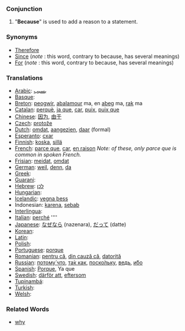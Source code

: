 ===Conjunction===
#"'''Because'''" is used to add a reason to a statement.

===Synonyms===
* [[Therefore]]
* [[Since]] (''note'' : this word, contrary to because, has several meanings) 
* [[For]] (''note'' : this word, contrary to because, has several meanings) 

===Translations===
*[[Arabic]]: [[بسبب]]
*[[Basque]]: [[]]
*[[Breton]]: [[peogwir]], [[abalamour]] ma, en [[abeg]] ma, [[rak]] ma
*[[Catalan]]: [[perquè]], [[ja que]], [[car]], [[puix]], [[puix que]]
*[[Chinese]]: [[因为]], [[由于]]
*[[Czech]]: [[protože]]
*[[Dutch]]: [[omdat]], [[aangezien]], [[daar]] (formal)
*[[Esperanto]]: [[cxar]]
*[[Finnish]]: [[koska]], [[sillä]]
*[[French]]: [[parce que]], [[car]], [[en raison]] ''Note: of these, only parce que is common in spoken French.''
*[[Frisian]]: [[meidat]], [[omdat]]
*[[German]]: [[weil]], [[denn]], [[da]]
*[[Greek]]: [[]]
*[[Guarani]]: [[]]
*[[Hebrew]]: [[לכן]]
*[[Hungarian]]: [[]]
*[[Icelandic]]: [[vegna þess]]
*Indonesian: [[karena]], [[sebab]]
*[[Interlingua]]: [[]]
*[[Italian]]: [[perché]] ''''
*[[Japanese]]: [[なぜなら]] (nazenara), [[だって]] (datte)
*[[Korean]]: [[]]
*[[Latin]]: [[]]
*[[Polish]]: [[]]
*[[Portuguese]]: [[porque]]
*[[Romanian]]: [[pentru că]], [[din cauză că]], [[datorită]]
*[[Russian]]: [[потому что|потому́ что]], [[так как|та́к как]], [[поскольку|поско́льку]], [[ведь]], [[ибо|и́бо]]
*[[Spanish]]: [[Porque]], Ya que
*[[Swedish]]: [[därför att]], [[eftersom]]
*[[Tupinambá]]: [[]]
*[[Turkish]]: [[]]
*[[Welsh]]: [[]]

===Related Words===
*[[why]]